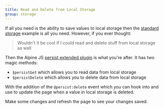 ```yaml
---
title: Read and Delete from Local Storage
group: storage
---
```


If all you need is the ability to save values to local storage then the [standard storage](/examples/storage) example is all you need. However, if you ever thought:

> Wouldn't it be cool if I could read and delete stuff from local storage as well

Then the Alpine JS [persist extended plugin](https://github.com/markmead/alpinejs-persist-extended) is what you're after. It has two magic methods:

- `$persistGet` which allows you to read data from local storage
- `$persistDelete` which allows you to delete data from local storage

With the addition of the `@persist:delete` event which you can hook into and use to update the page when a value in local storage is deleted.

<Callout>
  Make some changes and refresh the page to see your changes saved.
</Callout>
